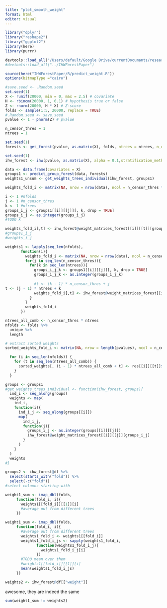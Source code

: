 ```yaml
---
title: "plot_smooth_weight"
format: html
editor: visual
---
```


```r
library("dplyr")
library("reshape2")
library("ggplot2")
library(here)
library(purrr)

devtools::load_all("/Users/default/Google Drive/currentDocumants/research/2022_IHW-Forest/Code/IHW")
#devtools::load_all("../IHWForestPaper")

source(here("IHWForestPaper/R/predict_weight.R"))
options(bitmapType ="cairo")
```

```r
#save.seed <- .Random.seed
set.seed(1)
X <- runif(20000, min = 0, max = 2.5) # covariate
H <- rbinom(20000, 1, 0.1) # hypothesis true or false
Z <- rnorm(20000, H * X) # Z-score
folds <- sample(1:5, 20000, replace = TRUE)
#.Random.seed <- save.seed
pvalue <- 1 - pnorm(Z) # pvalue
```

```r
n_censor_thres = 1
ntrees = 1
```

```r
set.seed(1)
forests <- get_forest(pvalue, as.matrix(X), folds, ntrees = ntrees, n_censor_thres = n_censor_thres, nodedepth = 3, seed = 1)
```

```r
set.seed(1)
ihw_forest <- ihw(pvalue, as.matrix(X), alpha = 0.1,stratification_method ="forest", folds = folds, ntrees = ntrees, n_censor_thres = n_censor_thres, nodedepth = 3, nodesize = 1000, seed = 1)
```

```r
data <- data.frame(covariates = X)
groups1 <- predict_group_forest(data, forests)
weights1_unsum <- get_weights_trees_individual(ihw_forest, groups1)
```

```r
weights_fold_i <- matrix(NA, nrow = nrow(data), ncol = n_censor_thres * ntrees)

i <- 1 #nfolds
j <- 1 #n_censor_thres
k <- 1 #ntrees
groups_i_j <- groups1[[i]][[j]][, k, drop = TRUE]
groups_i_j <- as.integer(groups_i_j)
#TODO k

weights_fold_i[,t] <- ihw_forest@weight_matrices_forest[[i]][[t]][groups_i_j]
#groups1_i_j
#weights_i_j
```

```r
weights1 <- lapply(seq_len(nfolds),
       function(i){
         weights_fold_i <- matrix(NA, nrow = nrow(data), ncol = n_censor_thres * ntrees)
         for(j in seq_len(n_censor_thres)){
           for(k in seq_len(ntrees)){
             groups_i_j_k <- groups1[[i]][[j]][, k, drop = TRUE]
             groups_i_j_k <- as.integer(groups_i_j_k)
             
             #t <- (k - 1) * n_censor_thres + j
t <- (j - 1) * ntrees + k
             weights_fold_i[,t] <- ihw_forest@weight_matrices_forest[[i]][[t]][groups_i_j]
           }
         }
         weights_fold_i
       })
```

```r
ntrees_all_comb <- n_censor_thres * ntrees
nfolds <- folds %>%
  unique %>%
  length
```

```r
# extract sorted weights
sorted_weights_fold_i <- matrix(NA, nrow = length(pvalues), ncol = n_censor_thres * ntrees)

  for (i in seq_len(nfolds)) {
    for (t in seq_len(ntrees_all_comb)) {
      sorted_weights[, (i - 1) * ntrees_all_comb + t] <- res[[i]][[t]]$sorted_weights
    }
  }

groups <- groups1
#get_weights_trees_individual <- function(ihw_forest, groups){
  ind_i <- seq_along(groups)
  weights <- map(
    ind_i,
    function(i){
      ind_i_j <- seq_along(groups[[i]])
      map(
        ind_i_j,
        function(j){
          groups_i_j <- as.integer(groups[[i]][[j]])
          ihw_forest@weight_matrices_forest[[i]][[j]][groups_i_j]  
        }
      )
    }
  )
  weights
#}
```

```r
groups2 <- ihw_forest@df %>%
  select(starts_with("fold")) %>%
  select(-c("fold"))
#select columns starting with 
```

```r
weight1_sum <- imap_dbl(folds,
     function(fold_i, i){
       weights1[[fold_i]][[1]][i]
       #average out from different trees
     })
```

```r
weight1_sum <- imap_dbl(folds,
     function(fold_i, i){
       #average out from different trees
       weights1_fold_i <- weights1[[fold_i]]
       weights1_fold_i_js <- sapply(weights1_fold_i, 
              function(weights1_fold_i_j){
                weights1_fold_i_j[i]
              })
       #TODO mean over them
       #weights1[[fold_i]][[1]][i]
       mean(weights1_fold_i_js)
     })
```

```r
weights2 <- ihw_forest@df[["weight"]]
```

awesome, they are indeed the same

```r
sum(weight1_sum != weights2)
```
